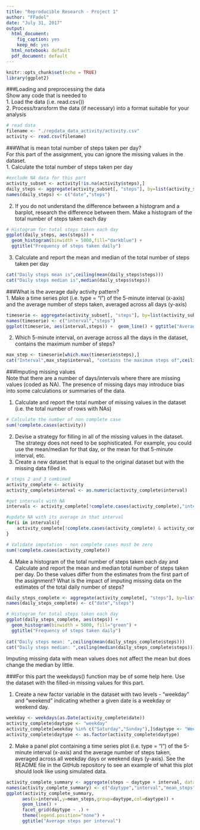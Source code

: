 ```yaml
---
title: "Reproducible Research - Project 1"
author: "FFadel"
date: "July 31, 2017"
output:
  html_document: 
    fig_caption: yes
    keep_md: yes
  html_notebook: default
  pdf_document: default
---
```


```r
knitr::opts_chunk$set(echo = TRUE)
library(ggplot2)
```
###Loading and preprocessing the data  
Show any code that is needed to  
1.    Load the data (i.e. read.csv())  
2.    Process/transform the data (if necessary) into a format suitable for your analysis
```r
# read data
filename <- "./repdata_data_activity/activity.csv"
activity <- read.csv(filename)
```

###What is mean total number of steps taken per day?  
For this part of the assignment, you can ignore the missing values in the dataset.  
1. Calculate the total number of steps taken per day  
```r
#exclude NA data for this part
activity_subset <- activity[!is.na(activity$steps),]
daily_steps <- aggregate(activity_subset[, "steps"], by=list(activity_subset$date), FUN=sum)
names(daily_steps) <- c("date","steps")
```

2. If you do not understand the difference between a histogram and a barplot, research the difference between them. Make a histogram of the total number of steps taken each day  
```r
# Histogram for total steps taken each day
ggplot(daily_steps, aes(steps)) + 
  geom_histogram(binwidth = 5000,fill="darkblue") + 
  ggtitle("Frequency of steps taken daily")
```

3. Calculate and report the mean and median of the total number of steps taken per day  
```r
cat("Daily steps mean is",ceiling(mean(daily_steps$steps)))
cat("Daily steps median is",median(daily_steps$steps))
``` 
###What is the average daily activity pattern?  
1. Make a time series plot (i.e. type = "l") of the 5-minute interval (x-axis) and the average number of steps taken, averaged across all days (y-axis)  
  
```r
timeserie <- aggregate(activity_subset[, "steps"], by=list(activity_subset$interval), FUN=mean)
names(timeserie) <- c("interval","steps")
ggplot(timeserie, aes(interval,steps)) +  geom_line() + ggtitle("Average steps in 5 mins interval")
```
2. Which 5-minute interval, on average across all the days in the dataset, contains the maximum number of steps?
```r
max_step <- timeserie[which.max(timeserie$steps),]
cat("Interval",max_step$interval, "contains the maximum steps of",ceiling(max_step$steps))

```

###Imputing missing values  
Note that there are a number of days/intervals where there are missing values (coded as NA). The presence of missing days may introduce bias into some calculations or summaries of the data.  

1. Calculate and report the total number of missing values in the dataset (i.e. the total number of rows with NAs)  
```r
# Calculate the number of non complete case
sum(!complete.cases(activity))
```

2. Devise a strategy for filling in all of the missing values in the dataset. The strategy does not need to be sophisticated. For example, you could use the mean/median for that day, or the mean for that 5-minute interval, etc.  
3. Create a new dataset that is equal to the original dataset but with the missing data filled in.
```r
# steps 2 and 3 combined
activity_complete <- activity
activity_complete$interval <- as.numeric(activity_complete$interval)

#get intervals with NA
intervals <- activity_complete[!complete.cases(activity_complete),"interval"] 

#update NA with its average in that interval
for(i in intervals){
    activity_complete[!complete.cases(activity_complete) & activity_complete$interval == i,"steps"] <- timeserie[timeserie$interval == i,"steps"]
}

# Validate imputation - non complete cases must be zero
sum(!complete.cases(activity_complete))
```

4. Make a histogram of the total number of steps taken each day and Calculate and report the mean and median total number of steps taken per day. Do these values differ from the estimates from the first part of the assignment? What is the impact of imputing missing data on the estimates of the total daily number of steps?

```r
daily_steps_complete <- aggregate(activity_complete[, "steps"], by=list(activity_complete$date), FUN=sum)
names(daily_steps_complete) <- c("date","steps")

# Histogram for total steps taken each day
ggplot(daily_steps_complete, aes(steps)) + 
  geom_histogram(binwidth = 5000, fill="green") +
  ggtitle("Frequency of steps taken daily")
  
cat("Daily steps mean: ",ceiling(mean(daily_steps_complete$steps)))
cat("Daily steps median: ",ceiling(median(daily_steps_complete$steps)))
```
Imputing missing data with mean values does not affect the mean but does change the median by little.

###For this part the weekdays() function may be of some help here. Use the dataset with the filled-in missing values for this part.

1. Create a new factor variable in the dataset with two levels - "weekday" and "weekend" indicating whether a given date is a weekday or weekend day.    

```r
weekday <- weekdays(as.Date(activity_complete$date))
activity_complete$daytype <- "weekday"
activity_complete[weekday %in% c("Saturday","Sunday"),]$daytype <- "Weekend"
activity_complete$daytype <- as.factor(activity_complete$daytype)
```

2. Make a panel plot containing a time series plot (i.e. type = "l") of the 5-minute interval (x-axis) and the average number of steps taken, averaged across all weekday days or weekend days (y-axis). See the README file in the GitHub repository to see an example of what this plot should look like using simulated data.  
```r
activity_complete_summary <- aggregate(steps ~ daytype + interval, data= activity_complete, mean)
names(activity_complete_summary) <- c("daytype","interval","mean_steps")
ggplot(activity_complete_summary,
      aes(x=interval,y=mean_steps,group=daytype,col=daytype)) + 
      geom_line() + 
      facet_grid(daytype ~ .) + 
      theme(legend.position="none") +
      ggtitle("Average steps per interval")  
```